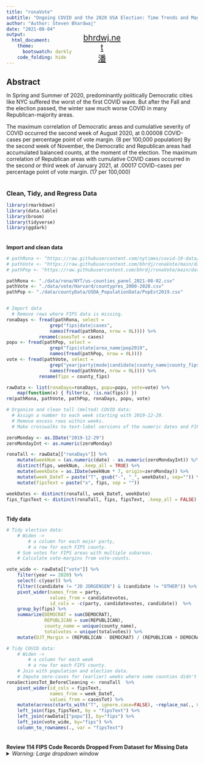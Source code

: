 ```yaml
---
title: "ronaVote"
subtitle: "Ongoing COVID and the 2020 USA Election: Time Trends and Magnitudes of Correlation among the Cross-section of Counties"
author: "Author: Steven Bhardwaj"
date: "2021-08-04"
output:
  html_document:
    theme:
      bootswatch: darkly
    code_folding: hide
---
```


<style type="text/css">
*{
  margin: 0;
  padding: 0;
}
@font-face {
  font-family: "OracleBoneFont_Subset";
  src: url("../ebas927_Subset_PanOnly.ttf") format("truetype");
}

h1.title {
  padding-top: 2em;
  text-align: center;
}
h3.subtitle {
  text-align: center;
}
h4.author {
  font-size: 1em;
  text-align: center;
}
h4.date {
  font-size: 1em;
  text-align: center;
}

#homeLink {
    font-size: 1.5em;
    color: #CCCCCC !important;
    opacity: 1;
    width: 5em;
  	height: 1.2em;
    position: absolute;
    top: 3%;
    left: 50%;
    transform: translate(-50%, 0%);
}
hr{
        height: 1px;
        background-color: #FFF;
        border: none;
}

</style>

<div id="homeLink"><a href="../index.html"><p align="center">
bhrdwj.net<br>潘
</p></a></div>

## Abstract
In Spring and Summer of 2020, predominantly politically Democratic cities like NYC suffered the worst of the first COVID wave. But after the Fall and the election passed, the winter saw much worse COVID in many Republican-majority areas.

The maximum correlation of Democratic areas and cumulative severity of COVID occurred the second week of August 2020, at 0.00008 COVID-cases per percentage point of vote margin. (8 per 100,000 population) By the second week of November, the Democratic and Republican areas had accumulated balanced counts, at the moment of the election. The maximum correlation of Republican areas with cumulative COVID cases occurred in the second or third week of January 2021, at .00017 COVID-cases per percentage point of vote margin. (17 per 100,000)

<hr>
### Clean, Tidy, and Regress Data
```r
library(rmarkdown)
library(data.table)
library(broom)
library(tidyverse)
library(ggdark)
```

<hr>
#### Import and clean data
```r
# pathRona <- "https://raw.githubusercontent.com/nytimes/covid-19-data/master/us-counties.csv"
# pathVote <- "https://raw.githubusercontent.com/bhrdj/ronaVote/main/data/vote/Harvard/countypres_2000-2020.csv"
# pathPop <- "https://raw.githubusercontent.com/bhrdj/ronaVote/main/data/countyData/USDA_PopulationData/PopEst2019.csv"

pathRona <- "./data/rona/NYT/us-counties_panel_2021-08-02.csv"
pathVote <- "./data/vote/Harvard/countypres_2000-2020.csv"
pathPop <- "./data/countyData/USDA_PopulationData/PopEst2019.csv"


# Import data
  # Remove rows where FIPS data is missing.
ronaDays <- fread(pathRona, select = 
                grep("fips|date|cases",
                names(fread(pathRona, nrow = 0L)))) %>%
            rename(casesTot = cases)
popu <- fread(pathPop, select = 
                grep("fips|state|area_name|pop2019",
                names(fread(pathPop, nrow = 0L))))
vote <- fread(pathVote, select = 
                grep("year|party|mode|candidate|county_name|county_fips|candidatevotes|totalvotes",
                names(fread(pathVote, nrow = 0L)))) %>%
            rename(fips = county_fips)

rawData <- list(ronaDays=ronaDays, popu=popu, vote=vote) %>%
    map(function(x) { filter(x, !is.na(fips)) })
rm(pathRona, pathVote, pathPop, ronaDays, popu, vote)

# Organize and clean tall (melted) COVID data:
  # Assign a number to each week starting with 2019-12-29.
  # Remove excess rows within weeks.
  # Make crosswalks to text-label versions of the numeric dates and FIPS.

zeroMonday <- as.IDate("2019-12-29")
zeroMondayInt <- as.numeric(zeroMonday)

ronaTall <- rawData[["ronaDays"]] %>%
    mutate(weekNum = (as.numeric(date) - as.numeric(zeroMondayInt)) %/% 7) %>%
    distinct(fips, weekNum, .keep_all = TRUE) %>%
    mutate(weekDate = as.IDate(weekNum * 7, origin=zeroMonday)) %>%
    mutate(week_DateT = paste("T", gsub("-", "_", weekDate), sep="")) %>%
    mutate(fipsText = paste("x", fips, sep = ""))

weekDates <- distinct(ronaTall, week_DateT, weekDate)
fips_fipsText <- distinct(ronaTall, fips, fipsText, .keep_all = FALSE)
```

<hr>
#### Tidy data
```r
# Tidy election data:
    # Widen -> 
        # a column for each major party,
        # a row for each FIPS county.
    # Sum votes for FIPS areas with multiple subareas.
    # Calculate vote-margins from vote-counts.

vote_wide <- rawData[["vote"]] %>%
    filter(year == 2020) %>%
    select(-c(year)) %>%
    filter((candidate != "JO JORGENSEN") & (candidate != "OTHER")) %>% 
    pivot_wider(names_from = party, 
                values_from = candidatevotes,
                id_cols = -c(party, candidatevotes, candidate))  %>%
    group_by(fips) %>%
    summarize(DEMOCRAT = sum(DEMOCRAT),
              REPUBLICAN = sum(REPUBLICAN),
              county_name = unique(county_name), 
              totalvotes = unique(totalvotes)) %>%
    mutate(DJT_Margin = (REPUBLICAN - DEMOCRAT) / (REPUBLICAN + DEMOCRAT))

# Tidy COVID data:
    # Widen -> 
        # a column for each week
        # a row for each FIPS county.
    # Join with population and election data.
    # Impute zero-cases for (earlier) weeks where some counties didn't have any cases yet.
ronaSectionsTot_BeforeCleaning <- ronaTall  %>%
    pivot_wider(id_cols = fipsText,
                names_from = week_DateT, 
                values_from = casesTot) %>%
    mutate(across(starts_with("T", ignore.case=FALSE), ~replace_na(., 0)))  %>%
    left_join(fips_fipsText, by = "fipsText") %>%
    left_join(rawData[["popu"]], by="fips") %>%
    left_join(vote_wide, by="fips") %>%
    column_to_rownames(., var = "fipsText")

```

<hr>
#### Review 114 FIPS Code Records Dropped From Dataset for Missing Data
<details>
<summary>*Warning: Large dropdown window*</summary>
```r
# FIND UNCLEAN OBSERVATIONS TO BE DROPPED OR REPAIRED
countiesWithNA_somewhere <- ronaSectionsTot_BeforeCleaning %>% 
    select(c(county_name, DEMOCRAT, REPUBLICAN, totalvotes, pop2019, fips)) %>%
    filter( 
        is.na(DEMOCRAT) |
        is.na(REPUBLICAN) |
        is.na(totalvotes) |
        is.na(fips) | 
        is.na(pop2019)
        )

# VIEW THESE FIPS COUNTIES (MANY SOMEHOW DON'T HAVE NAMES!)
countiesWithNA_somewhere

# DROP THEM
countiesWithNA_fips <- countiesWithNA_somewhere %>%
  select("fips")

ronaSectionsTot <- ronaSectionsTot_BeforeCleaning %>%
    filter( 
      !is.na(DEMOCRAT) &
      !is.na(REPUBLICAN) &
      !is.na(totalvotes) &
      !is.na(fips) &
      !is.na(pop2019)
      )

# STEPS TO FIX:
#   UPDATE TO THE POPULATION DATA BASED ON THE 2020 CENSUS
#   CHECK FOR MORE UPDATES FROM MIT/HARVARD / HOPE THEY FIX THE HOLES IN THEIR ELECTION DATA
#   MANUALLY FIX THE FEW COUNTIES I CAN FROM OTHER DATA ALREADY IN THIS Rmd
#   SLEUTH AROUND MYSELF TO FIND THESE MYSTERY COUNTIES

```
</summary>

<hr>
#### Calculate Summary Data
```r
# Calculate a column for COVID-cases-per-capita.
ronaPerCap <- ronaSectionsTot %>%
    mutate(across(starts_with("T", ignore.case=FALSE), function(x) {x/pop2019} ))

# Remove unused variables
rm(rawData) #, ronaTall, ronaSectionsTot)

# Calc national summary data
nationalSummaries <- ronaSectionsTot %>%
  select(c("pop2019", "totalvotes", "REPUBLICAN", "DEMOCRAT")) %>%
  mutate(RPlusDVotes= REPUBLICAN + DEMOCRAT) %>%
  colSums()

# Calc USA Aggregate COVID Data
ronaTotalUSA <- ronaSectionsTot %>%
  select(starts_with("T", ignore.case=FALSE)) %>%
  colSums()

# Calc USA Aggregate COVID Data
ronaPerCapUSA <- ronaTotalUSA / nationalSummaries["pop2019"]

```

<hr>
#### Regress
```r
# Regress COVID cases-per-capita on election data
    # One regression for each week
    # Each regression across the cross-section of FIPS counties
lm_allT <-  map(select(ronaPerCap, starts_with("T", ignore.case=FALSE)), 
                       function(yvar) {
                         lm(yvar ~ DJT_Margin, ronaPerCap)
                         })

# Tidy regression coefficients and other statistical output.
lm_outT <- map(lm_allT, 
               function(an_lm) {
                   c( tidy(an_lm)$estimate[2], 
                      glance(an_lm)$r.squared,
                      glance(an_lm)$p.value )
               })

lm_dfT <- as.data.frame(do.call(rbind, lm_outT))
colnames(lm_dfT) <- c("BetaCoeff", "RSquared", "PValue")
```

<hr>
#### Make Regression Output Summary Tables
```r
# Join additional columns for analysis
timeSeriesResults <- lm_dfT %>% 
  rownames_to_column(var = "week_DateT") %>%
  left_join(weekDates, by = "week_DateT") %>%
  add_column(ronaTotalUSA) %>%
  column_to_rownames("week_DateT") %>%
  filter(weekDate > as.Date("2020-04-12"))

# Reorder columns
timeSeriesResults <- 
  timeSeriesResults[c("BetaCoeff", "ronaTotalUSA", "RSquared", "PValue", "weekDate")]

rm(lm_allT, lm_outT, lm_dfT)
```

<hr>
### Plot Coefficients Over Time
```r
title_ = "Magnitude of Coefficients Over Time"
subtitle_ = "(Between Percap COVID and 2020 Vote Margin Across USA Counties)"
caption_ = paste(
  "Each data point is a regression coefficient,\n",
  "at a particular week, across all USA FIPS counties, between:\n",
  "per-capita cumulative COVID cases, and\n",
  "the 2020 vote margin.\n\n",
  "A coefficient of +0.01 means that:\n",
  "an increase of +.01 in vote margin (+Republican) would correlate with\n",
  "an increase of +1 COVID case per 10,000 population.")
```

```r
Margin_vs_CovidPerCap <- timeSeriesResults %>% 
    ggplot(aes(x=weekDate, 
               y=BetaCoeff)) +
        labs(title=title_, subtitle=subtitle_, caption=caption_) +
        xlab("Date") + ylab("Regression Coefficient") +
        scale_y_continuous(limits=c(-.01, .02)) +
        geom_hline(yintercept = 0, linetype = "solid", color = "white", size = .5) +
        geom_point(aes(color=BetaCoeff)) +
        scale_colour_gradient(low="#0000ff", high="#ff0000", guide=FALSE)

Margin_vs_CovidPerCap + dark_theme_gray()
```

<hr>

### Discussion

#### Overview
Each plotted point on the graph is a cross-section regression coefficient, taken at a point in time. It measures a correlation at that time across the cross-section of all USA FIPS counties, and this is done every week.

The coefficient measures correlation between:
 * per-capita cumulative COVID cases, and
 * the 2020 presidential election vote margin.

Of course, the 2020 vote margin doesn't change, only the cumulative count of COVID cases can change. And, the cumulative counts can never decrease, by definition. When a trend appears, such as counties that voted more-Republican having suffered more cumulative COVID cases, then the coefficient will increase with that trend.

Note that the coefficient was negative in early 2020, when counties that voted more-Democrat initially experienced greater vulnerability to the virus.  Then that switched to the opposite in Fall 2020. 

#### Maximum and minimum values
The maximum correlation of Democratic areas and cumulative severity of COVID occurred at a level of -.008 during the second week of August 2020. That is, +8 COVID cases per 100,000 population per percentage point of Democrat vote margin.  By the second week of November, the Democratic and Republican areas had accumulated balanced counts, at the moment of the election. The maximum correlation of Republican areas with cumulative COVID cases occurred in the second or third week of January 2021 at .017, or 17 cases per 100,000 population per percentage point of vote margin.

<hr>
### Magnitudes in Context
First, we need a table of summary statistics of the USA:
```r
nationalSummaries
```
Next, here is a table of the key max and min values from the regression tables, as well as the most recent coefficient.
```r
maxMinTable <- timeSeriesResults %>% 
  slice(c(
    which.min(BetaCoeff),
    which.max(BetaCoeff),
    which.min(abs(BetaCoeff)),
    n()
    )) %>%
  mutate(across(c("BetaCoeff", "ronaTotalUSA", "RSquared", "PValue"), ~ signif(.x, digits=3)))

rownames(maxMinTable) <- 
  c("Peak Dem. Coeff",
    "Near-zero Coeff",
    "Peak Rep. Coeff",
    "Current Status")
maxMinTable
```

<!--
To put this in context, there were 4,795,395 /  cumulative USA cases per 100,000 in the second week of August 2020, and *** per 100,000 in January 2021.

I NEED TO PUT ALL PERCAP DATA IN TERMS OF PER-100,000 PEOPLE, OR ELSE IT'S INCOMPREHESIBLE TO THE LAYMAN

-->

<hr>
### Interpreting the Magnitude of Coefficients
A coefficient of +.01 naively implies that an change of 1 in the vote margin correlates with an increase in .01 cases per population. But, the vote margin is only relevant in smaller increments, so let's divide by 100.

So, a coefficient of +0.01 means that an increase of +.01 in vote margin (+ defined as + Republican), would correlate with an increase of +1 COVID case per 10,000 population. This "increase" is not happening over time, it is a way of making an incremental comparison between different counties in the cross-section.

Thus, we can say that a correlation of .01 implies that an increase of .01 in vote margin correlates with one additional COVID case per 10,000 population.

Consider an example county with 10,000 Americans, including 5,000 voters, and presume a coefficient of +.01, where Republican votes correlate with more COVID cases.

If the county were to hypothetically move along this margin such that there were 25 more Republican voters and 25 fewer Democrat voters, then that would increase the margin by +.01, corresponding to one additional case in the county.

<hr>
### Correlation, Causality, and References
I think I should leave it to epidemiologists to publicly cast judgement on how to make the correct inference from this correlation.

This correlation [has](https://www.nytimes.com/interactive/2021/04/17/us/vaccine-hesitancy-politics.html) been [reported](https://www.npr.org/sections/health-shots/2020/11/06/930897912/many-places-hard-hit-by-covid-19-leaned-more-toward-trump-in-2020-than-2016)  since even [before](https://www.washingtonpost.com/politics/2021/07/27/rate-new-infections-is-about-twice-high-red-counties-blue-counties/) the election, but I hope you found this presentation interesting and relevant.

<hr>
### Additional Analysis
 * Plot similar graphs for within-states and between-states coefficients over time.
 * Redo analysis using per-100,000 statistics instead of per-capita


<!--
# if .005 of voters switch their vote, that's a +.01 margin
# +.01 margin corresponds to a total of 155,146,377 * .005 = 775,732 votes
# +.0001 cases per population corresponds to 322,793,363 * +.0001 = 32,279 cases
# 775,732 votes divided by 32,279 cases equals a marginal rate of about 25 votes per case


# CODE AND INFO FOR LATER

# library(shiny)
# library(bslib)
# library(thematic)

# pathRona <- "./data/rona/NYT/us-counties_panel_2021-08-02.csv"
# pathVote <- "./data/vote/Harvard/countypres_2000-2020.csv"
# pathPop <- "./data/countyData/USDA_PopulationData/PopEst2019.csv"

# pathRona <- "https://raw.githubusercontent.com/nytimes/covid-19-data/master/us-counties.csv"
# pathVote <- "https://raw.githubusercontent.com/bhrdj/ronaVote/main/data/vote/Harvard/countypres_2000-2020.csv"
# pathPop <- "https://raw.githubusercontent.com/bhrdj/ronaVote/main/data/countyData/USDA_PopulationData/PopEst2019.csv"

# library(rsconnect)
# rsconnect::deployApp('~/git/RmdSandbox/')
# https://bhrdj.shinyapps.io/rmdsandbox/

# https://www.shinyapps.io/admin/#/dashboard

# RUN THESE TO CLEAR LOCAL DATA BUILDING UP IN R WORKSPACE
# rm(list = ls())
# .rs.restartR()

-->
